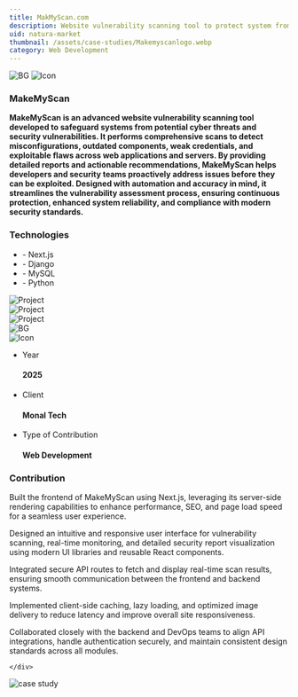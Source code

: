 ---
title: MakMyScan.com
description: Website vulnerability scanning tool to protect system from possible security threats and vulnerabilities .
uid: natura-market
thumbnail: /assets/case-studies/Makemyscanlogo.webp
category: Web Development
---

<PortfolioHeader media="/assets/case-studies/Makemyscanlogo.webp" />

<div className="container">
  <div data-aos="zoom-in">
    <div class="d-flex project-infos-wrap shadow-box mb-24">
      <img src="/assets/bg1.png" alt="BG" class="bg-img" />
      <img src="/assets/icons/icon2-2.png" alt="Icon" />
      <div class="project-details-info flex-1">
        <h3>MakeMyScan</h3>
        <p>
          <b>
            MakeMyScan is an advanced website vulnerability scanning tool
            developed to safeguard systems from potential cyber threats and
            security vulnerabilities. It performs comprehensive scans to detect
            misconfigurations, outdated components, weak credentials, and
            exploitable flaws across web applications and servers. By providing
            detailed reports and actionable recommendations, MakeMyScan helps
            developers and security teams proactively address issues before they
            can be exploited. Designed with automation and accuracy in mind, it
            streamlines the vulnerability assessment process, ensuring
            continuous protection, enhanced system reliability, and compliance
            with modern security standards.
          </b>
        </p>
      </div>
      <div class="project-details-info flex-1">
        <h3>Technologies</h3>
        <ul>
          <li>- Next.js</li>
          <li>- Django</li>
          <li>- MySQL</li>
          <li>- Python</li>
        </ul>
      </div>
    </div>
  </div>
  <div class="project-details-2-img mb-24" data-aos="zoom-in">
    <img src="/assets/case-studies/MakemyScan1.png" alt="Project" />
  </div>
  <div class="row mb-24">
    <div class="col-md-6" data-aos="zoom-in">
      <div class="project-details-3-img">
        <img src="/assets/case-studies/makemyscan2.png" alt="Project" />
      </div>
    </div>
    <div class="col-md-6" data-aos="zoom-in">
      <div class="project-details-3-img">
        <img src="/assets/case-studies/makemyscan3.png" alt="Project" />
      </div>
    </div>
  </div>
  <div data-aos="zoom-in">
    <div class="project-about-2 d-flex shadow-box mb-24">
      <img src="/assets/bg1.png" alt="BG" class="bg-img" />
      <div class="left-details">
        <img src="/assets/icons/icon3-2.png" alt="Icon" />
        <ul>
          <li>
            <p>Year</p>
            <h4>2025</h4>
          </li>
          <li>
            <p>Client</p>
            <h4>Monal Tech</h4>
          </li>
          <li>
            <p>Type of Contribution</p>
            <h4>Web Development</h4>
          </li>
        </ul>
      </div>
     <div class="right-details">
  <h3>Contribution</h3>
  <p>
    Built the frontend of MakeMyScan using Next.js, leveraging its server-side
    rendering capabilities to enhance performance, SEO, and page load speed for
    a seamless user experience.
  </p>
  <p>
    Designed an intuitive and responsive user interface for vulnerability
    scanning, real-time monitoring, and detailed security report visualization
    using modern UI libraries and reusable React components.
  </p>
  <p>
    Integrated secure API routes to fetch and display real-time scan results,
    ensuring smooth communication between the frontend and backend systems.
  </p>
  <p>
    Implemented client-side caching, lazy loading, and optimized image delivery
    to reduce latency and improve overall site responsiveness.
  </p>
  <p>
    Collaborated closely with the backend and DevOps teams to align API
    integrations, handle authentication securely, and maintain consistent design
    standards across all modules.
  </p>
</div>

    </div>

  </div>
</div>

<div className="project-details-img" data-aos="zoom-in">
  <img src="/assets/case-studies/makemyscan4.png" alt="case study" />
</div>

<PortfolioFooter />
